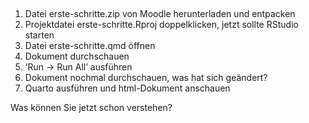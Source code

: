 ## 

1. Datei erste-schritte.zip von Moodle herunterladen und entpacken
1. Projektdatei erste-schritte.Rproj doppelklicken, jetzt sollte RStudio starten
1. Datei erste-schritte.qmd öffnen
1. Dokument durchschauen
1. 'Run → Run All' ausführen
1. Dokument nochmal durchschauen, was hat sich geändert?
1. Quarto ausführen und html-Dokument anschauen

Was können Sie jetzt schon verstehen?
